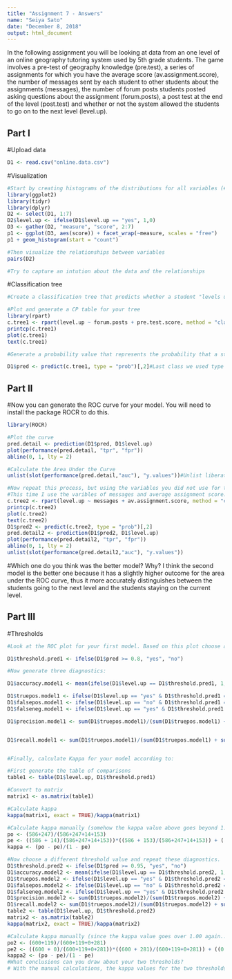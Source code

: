 ```yaml
---
title: "Assignment 7 - Answers"
name: "Seiya Sato"
date: "December 8, 2018"
output: html_document
---
```


In the following assignment you will be looking at data from an one level of an online geography tutoring system used by 5th grade students. The game involves a pre-test of geography knowledge (pre.test), a series of assignments for which you have the average score (av.assignment.score),  the number of messages sent by each student to other students about the assignments (messages), the number of forum posts students posted asking questions about the assignment (forum.posts), a post test at the end of the level (post.test) and whether or not the system allowed the students to go on to the next level (level.up).  

## Part I

#Upload data
```r
D1 <- read.csv("online.data.csv")
```

#Visualization 
```r
#Start by creating histograms of the distributions for all variables (#HINT: look up "facet" in the ggplot documentation)
library(ggplot2)
library(tidyr)
library(dplyr)
D2 <- select(D1, 1:7)
D2$level.up <- ifelse(D1$level.up == "yes", 1,0)
D3 <- gather(D2, "measure", "score", 2:7)
p1 <- ggplot(D3, aes(score)) + facet_wrap(~measure, scales = "free")
p1 + geom_histogram(start = "count")

#Then visualize the relationships between variables
pairs(D2)

#Try to capture an intution about the data and the relationships

```
#Classification tree
```r
#Create a classification tree that predicts whether a student "levels up" in the online course using three variables of your choice (As we did last time, set all controls to their minimums)

#Plot and generate a CP table for your tree 
library(rpart)
c.tree1 <- rpart(level.up ~ forum.posts + pre.test.score, method = "class", data = D1, control=rpart.control(minsplit=1, minbucket=1, cp=0.001))
printcp(c.tree1)
plot(c.tree1)
text(c.tree1)

#Generate a probability value that represents the probability that a student levels up based your classification tree 

D1$pred <- predict(c.tree1, type = "prob")[,2]#Last class we used type = "class" which predicted the classification for us, this time we are using type = "prob" to see the probability that our classififcation is based on.
```
## Part II
#Now you can generate the ROC curve for your model. You will need to install the package ROCR to do this.
```r
library(ROCR)

#Plot the curve
pred.detail <- prediction(D1$pred, D1$level.up) 
plot(performance(pred.detail, "tpr", "fpr"))
abline(0, 1, lty = 2)

#Calculate the Area Under the Curve
unlist(slot(performance(pred.detail,"auc"), "y.values"))#Unlist liberates the AUC value from the "performance" object created by ROCR

```
```r
#Now repeat this process, but using the variables you did not use for the previous model and compare the plots & results of your two models. 
#This time I use the varibles of messages and average assignment score.
c.tree2 <- rpart(level.up ~ messages + av.assignment.score, method = "class", data = D1, control=rpart.control(minsplit=1, minbucket=1, cp=0.001))
printcp(c.tree2)
plot(c.tree2)
text(c.tree2)
D1$pred2 <- predict(c.tree2, type = "prob")[,2]
pred.detail2 <- prediction(D1$pred2, D1$level.up) 
plot(performance(pred.detail2, "tpr", "fpr"))
abline(0, 1, lty = 2)
unlist(slot(performance(pred.detail2,"auc"), "y.values"))
```

#Which one do you think was the better model? Why?
I think the second model is the better one because it has a slightly higher outcome for the area under the ROC curve, thus it more accurately distinguishes between the students going to the next level and the students staying on the current level.

## Part III
#Thresholds
```r
#Look at the ROC plot for your first model. Based on this plot choose a probability threshold that balances capturing the most correct predictions against false positives. Then generate a new variable in your data set that classifies each student according to your chosen threshold.

D1$threshold.pred1 <- ifelse(D1$pred >= 0.8, "yes", "no")

#Now generate three diagnostics:

D1$accuracy.model1 <- mean(ifelse(D1$level.up == D1$threshold.pred1, 1, 0))

D1$truepos.model1 <- ifelse(D1$level.up == "yes" & D1$threshold.pred1 == "yes", 1, 0)
D1$falsepos.model1 <- ifelse(D1$level.up == "no" & D1$threshold.pred1 == "yes", 1,0)
D1$falseneg.model1 <- ifelse(D1$level.up == "yes" & D1$threshold.pred1 == "no", 1,0)

D1$precision.model1 <- sum(D1$truepos.model1)/(sum(D1$truepos.model1) + sum(D1$falsepos.model1))


D1$recall.model1 <- sum(D1$truepos.model1)/(sum(D1$truepos.model1) + sum(D1$falseneg.model1))


#Finally, calculate Kappa for your model according to:

#First generate the table of comparisons
table1 <- table(D1$level.up, D1$threshold.pred1)

#Convert to matrix
matrix1 <- as.matrix(table1)

#Calculate kappa
kappa(matrix1, exact = TRUE)/kappa(matrix1)

#Calculate kappa manually (somehow the kappa value above goes beyond 1.00)
po <- (586+247)/(586+247+14+153)
pe <- ((586 + 14)/(586+247+14+153))*((586 + 153)/(586+247+14+153)) + ((14 + 247)/(586+247+14+153))*((153+247)/(586+247+14+153))
kappa <- (po - pe)/(1 - pe)

```
```r
#Now choose a different threshold value and repeat these diagnostics. 
D1$threshold.pred2 <- ifelse(D1$pred >= 0.95, "yes", "no")
D1$accuracy.model2 <- mean(ifelse(D1$level.up == D1$threshold.pred2, 1, 0))
D1$truepos.model2 <- ifelse(D1$level.up == "yes" & D1$threshold.pred2 == "yes", 1, 0)
D1$falsepos.model2 <- ifelse(D1$level.up == "no" & D1$threshold.pred2 == "yes", 1,0)
D1$falseneg.model2 <- ifelse(D1$level.up == "yes" & D1$threshold.pred2 == "no", 1,0)
D1$precision.model2 <- sum(D1$truepos.model2)/(sum(D1$truepos.model2) + sum(D1$falsepos.model2))
D1$recall.model2 <- sum(D1$truepos.model2)/(sum(D1$truepos.model2) + sum(D1$falseneg.model2))
table2 <- table(D1$level.up, D1$threshold.pred2)
matrix2 <- as.matrix(table2)
kappa(matrix2, exact = TRUE)/kappa(matrix2)

#Calculate kappa manually (since the kappa value goes over 1.00 again...)
po2 <- (600+119)/(600+119+0+281)
pe2 <- ((600 + 0)/(600+119+0+281))*((600 + 281)/(600+119+0+281)) + ((0 + 119)/(600+119+0+281))*((281+119)/(600+119+0+281))
kappa2 <- (po - pe)/(1 - pe)
#What conclusions can you draw about your two thresholds?
# With the manual calculations, the kappa values for the two thresholds are the same, thus we are indifferent between the two thresholds.
```


